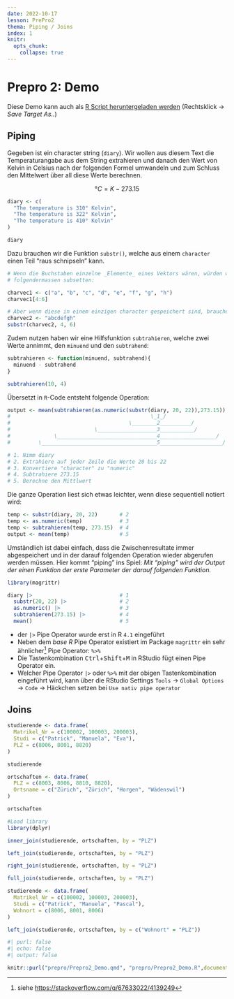 ```yaml
---
date: 2022-10-17
lesson: PrePro2
thema: Piping / Joins
index: 1
knitr:
  opts_chunk: 
    collapse: true
---
```


# Prepro 2: Demo

Diese Demo kann auch als [R Script heruntergeladen werden](Prepro2_Demo.R) (Rechtsklick → *Save Target As..*)

## Piping

Gegeben ist ein character string (`diary`). Wir wollen aus diesem Text die Temperaturangabe aus dem String extrahieren und danach den Wert von Kelvin in Celsius nach der folgenden Formel umwandeln und zum Schluss den Mittelwert über all diese Werte berechnen.

$$°C = K - 273.15$$

```r
diary <- c(
  "The temperature is 310° Kelvin",
  "The temperature is 322° Kelvin",
  "The temperature is 410° Kelvin"
)

diary
```


Dazu brauchen wir die Funktion `substr()`, welche aus einem `character` einen Teil "raus schnipseln" kann.

```r
# Wenn die Buchstaben einzelne _Elemente_ eines Vektors wären, würden wir diese
# folgendermassen subsetten:

charvec1 <- c("a", "b", "c", "d", "e", "f", "g", "h")
charvec1[4:6]

# Aber wenn diese in einem einzigen character gespeichert sind, brauchen wir substr:
charvec2 <- "abcdefgh"
substr(charvec2, 4, 6)
```

Zudem nutzen haben wir eine Hilfsfunktion `subtrahieren`, welche zwei Werte annimmt, den `minuend` und den `subtrahend`:

```r
subtrahieren <- function(minuend, subtrahend){
  minuend - subtrahend
}

subtrahieren(10, 4)
```


Übersetzt in `R`-Code entsteht folgende Operation:

```r
output <- mean(subtrahieren(as.numeric(substr(diary, 20, 22)),273.15))
#                                             \_1_/
#                                      \________2__________/
#                           \___________________3___________/
#              \________________________________4__________________/
#         \_____________________________________5____________________/

# 1. Nimm diary
# 2. Extrahiere auf jeder Zeile die Werte 20 bis 22
# 3. Konvertiere "character" zu "numeric"
# 4. Subtrahiere 273.15
# 5. Berechne den Mittlwert
```

Die ganze Operation liest sich etwas leichter, wenn diese sequentiell notiert wird:

```r
temp <- substr(diary, 20, 22)       # 2
temp <- as.numeric(temp)            # 3
temp <- subtrahieren(temp, 273.15)  # 4
output <- mean(temp)                # 5
```

Umständlich ist dabei einfach, dass die Zwischenresultate immer abgespeichert und in der darauf folgenden Operation wieder abgerufen werden müssen. Hier kommt "piping" ins Spiel: *Mit "piping" wird der Output der einen Funktion der erste Parameter der darauf folgenden Funktion.*

```r
library(magrittr)

diary |>                            # 1
  substr(20, 22) |>                 # 2
  as.numeric() |>                   # 3 
  subtrahieren(273.15) |>           # 4
  mean()                            # 5
```

:::{.callout-important}
- der `|>` Pipe Operator wurde erst in R `4.1` eingeführt
- Neben dem *base R* Pipe Operator existiert im Package `magrittr` ein sehr ähnlicher[^pipe] Pipe Operator: `%>%`
- Die Tastenkombination <kbd>Ctrl</kbd>+<kbd>Shift</kbd>+<kbd>M</kbd> in RStudio fügt einen Pipe Operator ein. 
- Welcher Pipe Operator `|>` oder `%>%` mit der obigen Tastenkombination eingeführt wird, kann über die RStudio Settings `Tools` → `Global Options` → `Code` → Häckchen setzen bei `Use nativ pipe operator`


:::


[^pipe]: siehe <https://stackoverflow.com/q/67633022/4139249>


## Joins

```r
studierende <- data.frame(
  Matrikel_Nr = c(100002, 100003, 200003),
  Studi = c("Patrick", "Manuela", "Eva"),
  PLZ = c(8006, 8001, 8820)
)

studierende

ortschaften <- data.frame(
  PLZ = c(8003, 8006, 8810, 8820),
  Ortsname = c("Zürich", "Zürich", "Horgen", "Wädenswil")
)

ortschaften
```

```r
#Load library
library(dplyr)

inner_join(studierende, ortschaften, by = "PLZ")

left_join(studierende, ortschaften, by = "PLZ")

right_join(studierende, ortschaften, by = "PLZ")

full_join(studierende, ortschaften, by = "PLZ")
```

```r
studierende <- data.frame(
  Matrikel_Nr = c(100002, 100003, 200003),
  Studi = c("Patrick", "Manuela", "Pascal"),
  Wohnort = c(8006, 8001, 8006)
)

left_join(studierende, ortschaften, by = c("Wohnort" = "PLZ"))
```

```r
#| purl: false
#| echo: false
#| output: false

knitr::purl("prepro/Prepro2_Demo.qmd", "prepro/Prepro2_Demo.R",documentation = 0)
```
